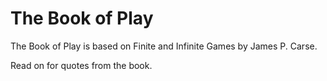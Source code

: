 # The Book of Play

The Book of Play is based on Finite and Infinite Games by James P. Carse.

Read on for quotes from the book.
